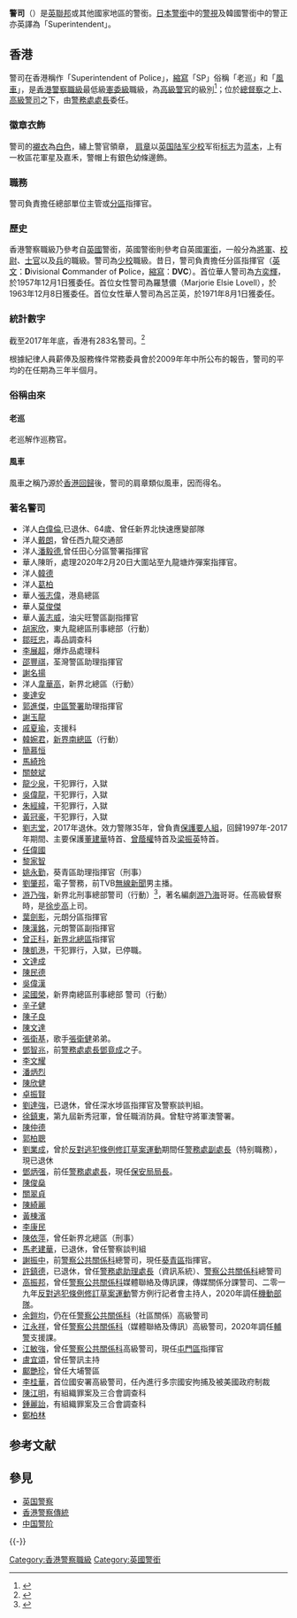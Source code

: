 {{多個問題|
{{copyedit|time=2019-08-05T19:15:13+00:00}}
{{refimprove|time=2019-08-05T19:15:13+00:00}}
{{globalize|time=2019-03-23T20:49:40+00:00}}
}}
{{Pathnav|香港警務處|香港警察職級|香港警務處憲委級職級|frame=3}}
'''警司'''（{{lang-en|Superintendent}}）是[[英聯邦|英聯邦]]或其他國家地區的警銜。[[日本警察|日本警銜]]中的[[警視|警視]]及韓國警銜中的警正亦英譯為「Superintendent」。

==香港==
警司在香港稱作「Superintendent of Police」，[[縮寫|縮寫]]「SP」俗稱「老巡」和「[[風車|風車]]」，是[[香港警察職級|香港警察職級]]最低級[[憲委級|憲委級]]職級，為[[高級警官|高級警官]]的級別<ref>{{Cite web |url=http://www.police.gov.hk/ppp_tc/01_about_us/os_chart.html |title=警隊架構：警隊架構圖表 |accessdate=2010-10-06 |archive-date=2011-08-18 |archive-url=https://web.archive.org/web/20110818195805/http://www.police.gov.hk/ppp_tc/01_about_us/os_chart.html |dead-url=yes }}</ref>；位於[[總督察|總督察]]之上、[[高級警司|高級警司]]之下，由[[警務處處長|警務處處長]]委任。

===徽章衣飾===
警司的[[襯衣|襯衣]]為[[白色|白色]]，繡上警官領章， [[肩章|肩章]]以[[英国陆军|英国陆军]][[少校|少校]]军衔[[标志|标志]]为[[蓝本|蓝本]]，上有一枚區花軍星及嘉禾，警帽上有銀色幼條邊飾。

===職務===
警司負責擔任總部單位主管或[[分區|分區]]指揮官。

===歷史===
香港警察職級乃參考自[[英國|英國]]警銜，英國警銜則參考自英國[[軍銜|軍銜]]，一般分為[[將軍|將軍]]、[[校尉|校尉]]、[[士官|士官]]以及[[兵|兵]]的職級。警司為[[少校|少校]]職級。昔日，警司負責擔任分區指揮官（[[英文|英文]]：'''D'''ivisional '''C'''ommander of '''P'''olice，[[縮寫|縮寫]]：'''DVC'''）。首位華人警司為[[方奕輝|方奕輝]]，於1957年12月1日獲委任。首位女性警司為羅慧儂（Marjorie Elsie Lovell），於1963年12月8日獲委任。首位女性華人警司為呂芷英，於1971年8月1日獲委任。

===統計數字===
截至2017年年底，香港有283名警司。<ref>{{cite web |title=2017 香港警察年報 |url=https://www.police.gov.hk/info/review/2017/tc/hkpf_tchi11.html#p01 |publisher=香港警務署 |accessdate=2019-10-21 |archive-date=2019-10-05 |archive-url=https://web.archive.org/web/20191005125602/https://www.police.gov.hk/info/review/2017/tc/hkpf_tchi11.html#p01 |dead-url=no }}</ref>

根據紀律人員薪俸及服務條件常務委員會於2009年年中所公布的報告，警司的平均的在任期為三年半個月。

===俗稱由來===
====老巡====
老巡解作巡務官。

====風車====
風車之稱乃源於[[香港回歸|香港回歸]]後，警司的肩章類似風車，因而得名。

=== 著名警司 ===
* 洋人[[白偉倫|白偉倫]],已退休、64歲、曾任新界北快速應變部隊
* 洋人[[戴朗|戴朗]]，曾任西九龍交通部
* 洋人[[潘毅德|潘毅德]],曾任田心分區警署指揮官
* 華人陳昕，處理2020年2月20日大圍站至九龍塘炸彈案指揮官。
* 洋人[[韓德_(香港警官)|韓德]]
* 洋人[[葛柏|葛柏]]
* 華人[[張志偉|張志偉]]，港島總區
* 華人[[莫俊傑|莫俊傑]]
* 華人[[黃志威|黃志威]]，油尖旺警區副指揮官
* [[胡家欣|胡家欣]]，東九龍總區刑事總部（行動）
* [[鄒旺忠|鄒旺忠]]，毒品調查科
* [[李展超|李展超]]，爆炸品處理科
* [[邵豐祺|邵豐祺]]，荃灣警區助理指揮官
* [[謝名揚|謝名揚]]
* 洋人[[韋華高|韋華高]]，新界北總區（行動）
* [[麥達安|麥達安]]
* [[郭進傑|郭進傑]]，[[中區警署|中區警署]]助理指揮官
* [[謝玉龍|謝玉龍]]
* [[戚夏瑜|戚夏瑜]]，支援科
* [[韓婉君|韓婉君]]，[[新界南總區|新界南總區]]（行動）
* [[簡慕恒|簡慕恒]]
* [[馬綺玲|馬綺玲]]
* [[關兢斌|關兢斌]]
* [[龍少泉|龍少泉]]，干犯罪行，入獄
* [[吳偉龍|吳偉龍]]，干犯罪行，入獄
* [[朱經緯|朱經緯]]，干犯罪行，入獄
* [[黃冠豪|黃冠豪]]，干犯罪行，入獄
* [[劉志堂|劉志堂]]，2017年退休。效力警隊35年，曾負責[[保護要人組|保護要人組]]，回歸1997年-2017年期間、主要保護[[董建華|董建華]]特首、[[曾蔭權|曾蔭權]]特首及[[梁振英|梁振英]]特首。
* [[任偉國|任偉國]]
* [[黎家智|黎家智]]
* [[姚永勤|姚永勤]]，葵青區助理指揮官（刑事）
* [[劉肇邦|劉肇邦]]，電子警務，前TVB[[無線新聞|無線新聞]]男主播。
* [[游乃強|游乃強]]，新界北刑事總部警司（行動）<ref>{{Cite web|title=【721襲擊】警司游乃強元朗區調任新界北總區 再接手查白衣人|url=https://www.hk01.com/01偵查/387732/721襲擊-警司游乃強元朗區調任新界北總區-再接手查白衣人|accessdate=2020-02-27|date=2019-10-22|last=陳信熙|work=香港01|language=zh-HK|archive-date=2020-02-27|archive-url=https://web.archive.org/web/20200227013006/https://www.hk01.com/01%E5%81%B5%E6%9F%A5/387732/721%E8%A5%B2%E6%93%8A-%E8%AD%A6%E5%8F%B8%E6%B8%B8%E4%B9%83%E5%BC%B7%E5%85%83%E6%9C%97%E5%8D%80%E8%AA%BF%E4%BB%BB%E6%96%B0%E7%95%8C%E5%8C%97%E7%B8%BD%E5%8D%80-%E5%86%8D%E6%8E%A5%E6%89%8B%E6%9F%A5%E7%99%BD%E8%A1%A3%E4%BA%BA|dead-url=no}}</ref>，著名編劇[[游乃海|游乃海]]哥哥。任高級督察時，是[[徐步高|徐步高]]上司。
* [[葉劍影|葉劍影]]，元朗分區指揮官
* [[陳漢銘|陳漢銘]]，元朗警區副指揮官
* [[曾正科|曾正科]]，[[新界北總區|新界北總區]]指揮官
* [[陳凱港|陳凱港]]，干犯罪行，入獄，已停職。
* [[文達成|文達成]]
* [[陳民德|陳民德]]
* [[吳偉漢|吳偉漢]]
* [[梁國榮|梁國榮]]，新界南總區刑事總部 警司（行動）
* [[辛子健|辛子健]]
* [[陳子良|陳子良]]
* [[陳文達|陳文達]]
* [[張衛基|張衛基]]，歌手[[張衛健|張衛健]]弟弟。
* [[鄧智兆|鄧智兆]]，前[[警務處處長|警務處處長]][[鄧竟成|鄧竟成]]之子。
* [[李文耀|李文耀]]
* [[潘炳烈|潘炳烈]]
* [[陳欣健|陳欣健]]
* [[卓振賢|卓振賢]]
* [[劉達強|劉達強]]，已退休，曾任深水埗區指揮官及警察談判組。
* [[徐鎮東|徐鎮東]]，第九屆新秀冠軍，曾任職消防員。曾駐守將軍澳警署。
* [[陳仲德|陳仲德]]
* [[郭柏聰|郭柏聰]]
* [[劉業成|劉業成]]，曾於[[反對逃犯條例修訂草案運動|反對逃犯條例修訂草案運動]]期間任[[警務處副處長|警務處副處長]]（特别職務），現已退休
* [[鄧炳强|鄧炳强]]，前任[[警務處處長|警務處處長]]，現任[[保安局局長|保安局局長]]。
* [[陳俊燊|陳俊燊]]
* [[關翠貞|關翠貞]]
* [[陳綺麗|陳綺麗]]
* [[黃棟濱|黃棟濱]]
* [[李康民|李康民]]
* [[陳依萍|陳依萍]]，曾任新界北總區（刑事）
* [[馬老建華|馬老建華]]，已退休，曾任警察談判組
* [[謝振中|謝振中]]，前[[警察公共關係科|警察公共關係科]]總警司，現任[[葵青區|葵青區]]指揮官。
* [[許鎮德|許鎮德]]，已退休，曾任[[警務處助理處長|警務處助理處長]]（資訊系統）、[[警察公共關係科|警察公共關係科]]總警司
* [[高振邦|高振邦]]，曾任[[警察公共關係科|警察公共關係科]]媒體聯絡及傳訊課，傳媒關係分課警司、二零一九年[[反對逃犯條例修訂草案運動|反對逃犯條例修訂草案運動]]警方例行記者會主持人，2020年調任[[機動部隊|機動部隊]]。
* [[余鎧均|余鎧均]]，仍在任[[警察公共關係科|警察公共關係科]]（社區關係）高級警司
* [[江永祥|江永祥]]，曾任[[警察公共關係科|警察公共關係科]]（媒體聯絡及傳訊）高級警司，2020年調任[[輔警|輔警]]支援課。
* [[江敏強|江敏強]]，曾任[[警察公共關係科|警察公共關係科]]高級警司，現任[[屯門區|屯門區]]指揮官
* [[盧宜頌|盧宜頌]]，曾任警訊主持
* [[鄺艷珍|鄺艷珍]]，曾任大埔警區
* [[李桂華|李桂華]]，首位國安署高級警司，任內進行多宗國安拘捕及被美國政府制裁
* [[陳江明|陳江明]]，有組織罪案及三合會調查科
* [[鍾麗詒|鍾麗詒]]，有組織罪案及三合會調查科
* [[鄭柏林|鄭柏林]]

== 参考文献 ==
{{Reflist|30em}}

== 參見 ==
{{Portal box|警察与执法|英国|香港}}
* [[英国警察|英国警察]]
* [[香港警察傳統|香港警察傳統]]
* [[中国警阶|中国警阶]]

{{-}}
{{香港警察職級}}

[[Category:香港警察職級|Category:香港警察職級]]
[[Category:英國警銜|Category:英國警銜]]